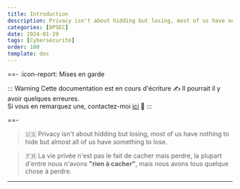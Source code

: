 ---
title: Introduction
description: Privacy isn't about hidding but losing, most of us have nothing to hide but almost all of us have something to lose.
categories: [OPSEC]
date: 2024-01-29
tags: [Cybersécurité]
order: 100
template: doc
---

==- :icon-report: Mises en garde

:::  Warning Cette documentation est en cours d'écriture :writing_hand:
Il pourrait il y avoir quelques erreures.  
Si vous en remarquez une, contactez-moi [ici](mailto:contactit.yarka@slmail.me) :slightly_smiling_face:
::: 

==-

> :us: Privacy isn't about hidding but losing, most of us have nothing to hide but almost all of us have something to   lose.  

> :fr: La vie privée n'est pas le fait de cacher mais perdre, la plupart d'entre nous n'avons **"rien à cacher"**, mais nous avons tous quelque chose à perdre.  

---
